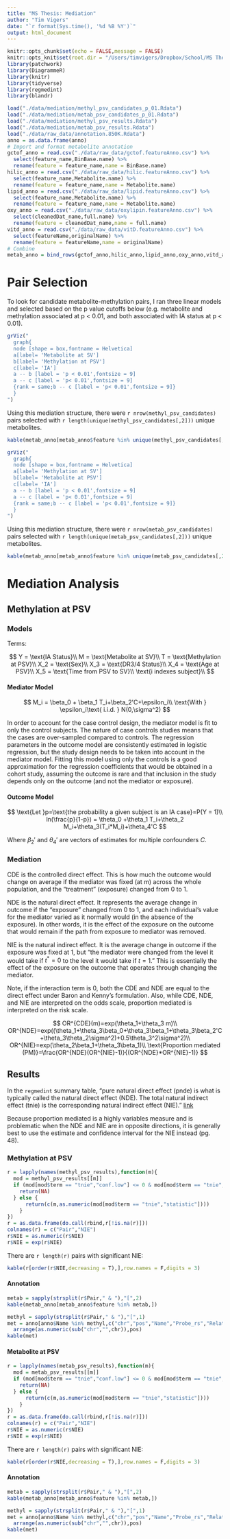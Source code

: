 ```yaml
---
title: "MS Thesis: Mediation"
author: "Tim Vigers"
date: "`r format(Sys.time(), '%d %B %Y')`"
output: html_document
---
```


```r
knitr::opts_chunk$set(echo = FALSE,message = FALSE)
knitr::opts_knit$set(root.dir = "/Users/timvigers/Dropbox/School/MS Thesis")
library(patchwork)
library(DiagrammeR)
library(knitr)
library(tidyverse)
library(regmedint)
library(blandr)
```


```r
load("./data/mediation/methyl_psv_candidates_p_01.Rdata")
load("./data/mediation/metab_psv_candidates_p_01.Rdata")
load("./data/mediation/methyl_psv_results.Rdata")
load("./data/mediation/metab_psv_results.Rdata")
load("./data/raw_data/annotation.850K.Rdata")
anno = as.data.frame(anno)
# Import and format metabolite annotation
gctof_anno = read.csv("./data/raw_data/gctof.featureAnno.csv") %>% 
  select(feature_name,BinBase.name) %>%
  rename(feature = feature_name,name = BinBase.name)
hilic_anno = read.csv("./data/raw_data/hilic.featureAnno.csv") %>%
  select(feature_name,Metabolite.name) %>%
  rename(feature = feature_name,name = Metabolite.name)
lipid_anno = read.csv("./data/raw_data/lipid.featureAnno.csv") %>%
  select(feature_name,Metabolite.name) %>%
  rename(feature = feature_name,name = Metabolite.name)
oxy_anno = read.csv("./data/raw_data/oxylipin.featureAnno.csv") %>%
  select(cleanedDat_name,full.name) %>%
  rename(feature = cleanedDat_name,name = full.name)
vitd_anno = read.csv("./data/raw_data/vitD.featureAnno.csv") %>% 
  select(featureName,originalName) %>%
  rename(feature = featureName,name = originalName)
# Combine
metab_anno = bind_rows(gctof_anno,hilic_anno,lipid_anno,oxy_anno,vitd_anno)
```

# Pair Selection

To look for candidate metabolite-methylation pairs, I ran three linear models and selected based on the p value cutoffs below (e.g. metabolite and methylation associated at p < 0.01, and both associated with IA status at p < 0.01).

```r
grViz("
  graph{
  node [shape = box,fontname = Helvetica]
  a[label= 'Metabolite at SV']
  b[label= 'Methylation at PSV']
  c[label= 'IA']
  a -- b [label = 'p < 0.01',fontsize = 9]
  a -- c [label = 'p< 0.01',fontsize = 9]
  {rank = same;b -- c [label = 'p< 0.01',fontsize = 9]}
  }
")
```

Using this mediation structure, there were `r nrow(methyl_psv_candidates)` pairs selected with `r length(unique(methyl_psv_candidates[,2]))` unique metabolites.

```r
kable(metab_anno[metab_anno$feature %in% unique(methyl_psv_candidates[,2]),],row.names = F)
```

```r
grViz("
  graph{
  node [shape = box,fontname = Helvetica]
  a[label= 'Methylation at SV']
  b[label= 'Metabolite at PSV']
  c[label= 'IA']
  a -- b [label = 'p < 0.01',fontsize = 9]
  a -- c [label = 'p< 0.01',fontsize = 9]
  {rank = same;b -- c [label = 'p< 0.01',fontsize = 9]}
  }
")
```

Using this mediation structure, there were `r nrow(metab_psv_candidates)` pairs selected with `r length(unique(metab_psv_candidates[,2]))` unique metabolites.

```r
kable(metab_anno[metab_anno$feature %in% unique(metab_psv_candidates[,2]),],row.names = F)
```

# Mediation Analysis

## Methylation at PSV

### Models

Terms:

$$
Y = \text{IA Status}\\
M = \text{Metabolite at SV}\\
T = \text{Methylation at PSV}\\
X_2 = \text{Sex}\\
X_3 = \text{DR3/4 Status}\\
X_4 = \text{Age at PSV}\\
X_5 = \text{Time from PSV to SV}\\
\text{i indexes subject}\\
$$

#### Mediator Model

$$
M_i = \beta_0 + \beta_1 T_i+\beta_2'C+\epsilon_i\\
\text{With } \epsilon_i\text{ i.i.d. } N(0,\sigma^2)
$$

In order to account for the case control design, the mediator model is fit to only the control subjects. The nature of case controls studies means that the cases are over-sampled compared to controls. The regression parameters in the outcome model are consistently estimated in logistic regression, but the study design needs to be taken into account in the mediator model. Fitting this model using only the controls is a good approximation for the regression coefficients that would be obtained in a cohort study, assuming the outcome is rare and that inclusion in the study depends only on the outcome (and not the mediator or exposure).

#### Outcome Model

$$
\text{Let }p=\text{the probability a given subject is an IA case}=P(Y = 1)\\
ln(\frac{p}{1-p}) = \theta_0 +\theta_1 T_i+\theta_2 M_i+\theta_3(T_i*M_i)+\theta_4'C
$$

Where $\beta_2'$ and $\theta_4'$ are vectors of estimates for multiple confounders $C$.

### Mediation

CDE is the controlled direct effect. This is how much the outcome would change on average if the mediator was fixed (at m) across the whole population, and the "treatment" (exposure) changed from 0 to 1. 

NDE is the natural direct effect. It represents the average change in outcome if the "exposure" changed from 0 to 1, and each individual's value for the mediator varied as it normally would (in the absence of the exposure). In other words, it is the effect of the exposure on the outcome that would remain if the path from exposure to mediator was removed. 

NIE is the natural indirect effect. It is the average change in outcome if the exposure was fixed at 1, but "the mediator were changed from the level it would take if $t^*=0$ to the level it would take if $t=1$." This is essentially the effect of the exposure on the outcome that operates through changing the mediator. 

Note, if the interaction term is 0, both the CDE and NDE are equal to the direct effect under Baron and Kenny's formulation. Also, while CDE, NDE, and NIE are interpreted on the odds scale, proportion mediated is interpreted on the risk scale.

$$
OR^{CDE}(m)=exp(\theta_1+\theta_3 m)\\
OR^{NDE}=exp((\theta_1+\theta_3\beta_0+\theta_3\beta_1+\theta_3\beta_2'C+\theta_3\theta_2\sigma^2)+0.5\theta_3^2\sigma^2)\\
OR^{NIE}=exp(\theta_2\beta_1+\theta_3\beta_1)\\
\text{Proportion mediated (PM)}=\frac{OR^{NDE}(OR^{NIE}-1)}{(OR^{NDE}*OR^{NIE}-1)}
$$

## Results

In the `regmedint` summary table, "pure natural direct effect (pnde) is what is typically called the natural direct effect (NDE). The total natural indirect effect (tnie) is the corresponding natural indirect effect (NIE)." [link](https://kaz-yos.github.io/regmedint/)

Because proportion mediated is a highly variables measure and is problematic when the NDE and NIE are in opposite directions, it is generally best to use the estimate and confidence interval for the NIE instead (pg. 48).

### Methylation at PSV

```r
r = lapply(names(methyl_psv_results),function(m){
  mod = methyl_psv_results[[m]]
  if (mod[mod$term == "tnie","conf.low"] <= 0 & mod[mod$term == "tnie","conf.high"] >= 0){
    return(NA)
  } else {
      return(c(m,as.numeric(mod[mod$term == "tnie","statistic"])))
    }
})
r = as.data.frame(do.call(rbind,r[!is.na(r)]))
colnames(r) = c("Pair","NIE")
r$NIE = as.numeric(r$NIE)
r$NIE = exp(r$NIE)
```

There are `r length(r)` pairs with significant NIE:

```r
kable(r[order(r$NIE,decreasing = T),],row.names = F,digits = 3)
```

#### Annotation

```r
metab = sapply(strsplit(r$Pair," & "),"[",2)
kable(metab_anno[metab_anno$feature %in% metab,])

methyl = sapply(strsplit(r$Pair," & "),"[",1)
met = anno[anno$Name %in% methyl,c("chr","pos","Name","Probe_rs","Relation_to_Island","UCSC_RefGene_Name")] %>%
  arrange(as.numeric(sub("chr","",chr)),pos)
kable(met)
```

#### Metabolite at PSV

```r
r = lapply(names(metab_psv_results),function(m){
  mod = metab_psv_results[[m]]
  if (mod[mod$term == "tnie","conf.low"] <= 0 & mod[mod$term == "tnie","conf.high"] >= 0){
    return(NA)
  } else {
      return(c(m,as.numeric(mod[mod$term == "tnie","statistic"])))
    }
})
r = as.data.frame(do.call(rbind,r[!is.na(r)]))
colnames(r) = c("Pair","NIE")
r$NIE = as.numeric(r$NIE)
r$NIE = exp(r$NIE)
```

There are `r length(r)` pairs with significant NIE:

```r
kable(r[order(r$NIE,decreasing = T),],row.names = F,digits = 3)
```

#### Annotation

```r
metab = sapply(strsplit(r$Pair," & "),"[",2)
kable(metab_anno[metab_anno$feature %in% metab,])

methyl = sapply(strsplit(r$Pair," & "),"[",1)
met = anno[anno$Name %in% methyl,c("chr","pos","Name","Probe_rs","Relation_to_Island","UCSC_RefGene_Name")] %>%
  arrange(as.numeric(sub("chr","",chr)),pos)
kable(met)
```
